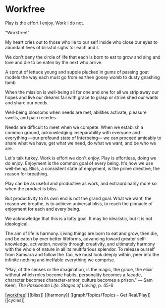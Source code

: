# Workfree

Play is the effort I enjoy.
Work I do not.

"Workfree!"

My heart cries out
to those who lie
to our self inside
who close our eyes
to abundant lives
of blissful sighs
for each and I.

We don't deny
the circle of life
that each is born to eat
to grow and sing and love
and die
to be eaten by
the next who arrive.

A sprout of lettuce
young and supple
plucked in gums
of passing goat
models the way
each must go
from earthen gooey womb
to dusty gnashing tomb

When the mission is well-being
all for one and one for all
we strip away our hopes and live our dreams
fail with grace to grasp or strive
shed our wants and share our needs.

Well-being blossoms when needs are met,
abilities activate, pleasure swells, and pain recedes.

Needs are difficult to meet when we compete.
When we establish a common ground,
acknowledging inseparability
with everyone and everything
—our profound state of Interbeing—
we can proceed amicably
to share what we have, 
get what we need, 
do what we want, 
and be who we are.

Let's talk turkey.
Work is effort we don't enjoy.
Play is effortless, doing we do enjoy.
Enjoyment is the common goal of every being.
It's how we use well-being.
Bliss,
a consistent state of enjoyment,
is the prime directive,
the reason for breathing.

Play can be as useful and productive as work,
and extraordinarily more so
when the product is bliss.

But productivity to its own end is not the grand goal. What we want, the reason we breathe, is to achieve universal bliss, to reach the pinnacle of enjoyment for each and every being.

We acknowledge that this is a lofty goal. It may be idealistic, but it is not ideological.

The aim of life is harmony. Living things are born to eat and grow, then die, and be eaten by ever better lifeforms, advancing toward greater self-knowledge, activation, novelty through creativity, and ultimately harmony with the whole of nature in all its multifarious splendor. To release ourself from Samsara and follow the Tao, we must look deeply within, peer into the infinite nothing and ineffable everything we comprise.

"Play, of the senses or the imagination, is the magic, the grace, the elixir without which roles become habits, personality becomes a facade, character becomes character-armor, culture becomes a prison."
— Sam Keen, *The Passionate Life: Stages of Loving*, p. 45-6

[[workfree]] [[bliss]] [[harmony]] [[graph/Topics/Topics - Get Real/Play]] [[cycles]]

[//begin]: # "Autogenerated link references for markdown compatibility"
[workfree]: workfree "Workfree"
[//end]: # "Autogenerated link references"